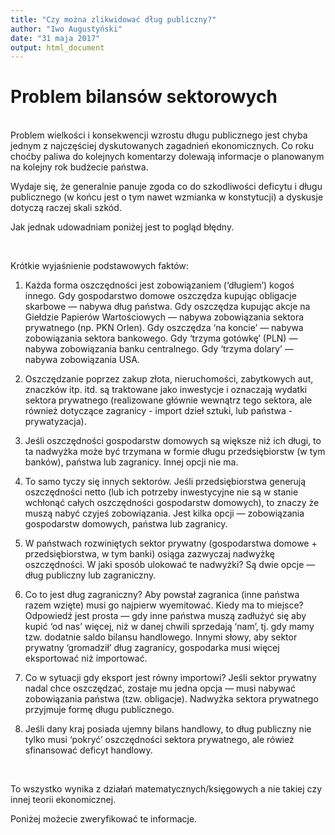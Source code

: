 ```yaml
---
title: "Czy można zlikwidować dług publiczny?"
author: "Iwo Augustyński"
date: "31 maja 2017"
output: html_document
---
```


# Problem bilansów sektorowych
<br>
Problem wielkości i konsekwencji wzrostu długu publicznego jest chyba jednym z najczęściej
dyskutowanych zagadnień ekonomicznych. Co roku choćby paliwa do kolejnych komentarzy dolewają
informacje o planowanym na kolejny rok budżecie państwa. 

Wydaje się, że generalnie panuje zgoda co do szkodliwości deficytu i długu publicznego (w końcu 
jest o tym nawet wzmianka w konstytucji) a dyskusje dotyczą raczej skali szkód.

Jak jednak udowadniam poniżej jest to pogląd błędny.


<br>

Krótkie wyjaśnienie podstawowych faktów:

1. Każda forma oszczędności jest zobowiązaniem ('długiem')
kogoś innego. Gdy gospodarstwo domowe oszczędza kupując
obligacje skarbowe --- nabywa dług państwa. Gdy oszczędza
kupując akcje na Giełdzie Papierów Wartościowych --- nabywa
zobowiązania sektora prywatnego (np. PKN Orlen). Gdy
oszczędza 'na koncie' --- nabywa zobowiązania sektora
bankowego. Gdy 'trzyma gotówkę' (PLN) --- nabywa
zobowiązania banku centralnego. Gdy 'trzyma dolary' ---
nabywa zobowiązania USA.

2. Oszczędzanie poprzez zakup złota, nieruchomości, zabytkowych aut, znaczków
itp. itd. są traktowane jako inwestycje i oznaczają wydatki sektora prywatnego (realizowane
głównie wewnątrz tego sektora, ale również dotyczące zagranicy - import dzieł sztuki, lub państwa - prywatyzacja).

3. Jeśli oszczędności gospodarstw domowych są większe niż
ich długi, to ta nadwyżka może być trzymana w formie długu
przedsiębiorstw (w tym banków), państwa lub zagranicy. Innej
opcji nie ma.

4. To samo tyczy się innych sektorów. Jeśli przedsiębiorstwa
generują oszczędności netto (lub ich potrzeby inwestycyjne
nie są w stanie wchłonąć całych oszczędności gospodarstw
domowych), to znaczy że muszą nabyć czyjeś
zobowiązania. Jest kilka opcji --- zobowiązania gospodarstw
domowych, państwa lub zagranicy.

5. W państwach rozwiniętych sektor prywatny (gospodarstwa
domowe + przedsiębiorstwa, w tym banki) osiąga zazwyczaj
nadwyżkę oszczędności. W jaki sposób ulokować te nadwyżki?
Są dwie opcje --- dług publiczny lub zagraniczny.

6. Co to jest dług zagraniczny? Aby powstał zagranica (inne
państwa razem wzięte) musi go najpierw wyemitować. Kiedy ma
to miejsce? Odpowiedź jest prosta --- gdy inne państwa muszą
zadłużyć się aby kupić 'od nas' więcej, niż w danej chwili
sprzedają 'nam', tj. gdy mamy tzw. dodatnie saldo bilansu
handlowego. Innymi słowy, aby sektor prywatny 'gromadził'
dług zagranicy, gospodarka musi więcej eksportować niż
importować.

7. Co w sytuacji gdy eksport jest równy importowi? Jeśli
sektor prywatny nadal chce oszczędzać, zostaje mu jedna
opcja --- musi nabywać zobowiązania państwa
(tzw. obligacje). Nadwyżka sektora prywatnego przyjmuje
formę długu publicznego.

8. Jeśli dany kraj posiada ujemny bilans handlowy, to dług
publiczny nie tylko musi 'pokryć' oszczędności sektora
prywatnego, ale rówież sfinansować deficyt handlowy.

<br>

To wszystko wynika z działań matematycznych/księgowych a nie
takiej czy innej teorii ekonomicznej.

Poniżej możecie zweryfikować te informacje.
